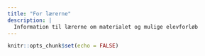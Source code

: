 ```yaml
---
title: "For lærerne"
description: |
  Information til lærerne om materialet og mulige elevforløb
---
```



```r
knitr::opts_chunk$set(echo = FALSE)
```

